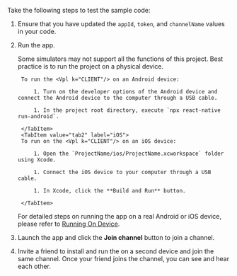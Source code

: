 
<PlatformWrapper platform="react-native">

Take the following steps to test the sample code:

1. Ensure that you have updated the `appId`, `token`, and `channelName` values in your code.

1. Run the app. 

    <Admonition type="caution" title="Caution">Some simulators may not support all the functions of this project. Best practice is to run the project on a physical device.</Admonition>

    <Tabs groupId="platform">
        <TabItem value="tab1" label="Android" default>

        To run the <Vpl k="CLIENT"/> on an Android device:

            1. Turn on the developer options of the Android device and connect the Android device to the computer through a USB cable.

            1. In the project root directory, execute `npx react-native run-android`.

        </TabItem>
        <TabItem value="tab2" label="iOS">
        To run on the <Vpl k="CLIENT"/> on an iOS device:

            1. Open the `ProjectName/ios/ProjectName.xcworkspace` folder using Xcode.

            1. Connect the iOS device to your computer through a USB cable.

            1. In Xcode, click the **Build and Run** button.

        </TabItem>
    </Tabs>

    <Admonition type="info" title="Information">For detailed steps on running the app on a real Android or iOS device, please refer to [Running On Device](https://reactnative.dev/docs/running-on-device).</Admonition>

1. Launch the app and click the **Join channel** button to join a channel.

1. Invite a friend to install and run the <Vpl k="CLIENT"/> on a second device and join the same channel. Once your friend joins the channel, you can see and hear each other.

</PlatformWrapper>